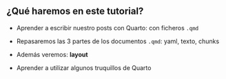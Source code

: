 ::: {.callout-tip  appearance="default" icon="false"}
## ¿Qué haremos en este tutorial?

- Aprender a escribir nuestro posts con Quarto: con ficheros `.qmd`

- Repasaremos las 3 partes de los documentos `.qmd`: yaml, texto, chunks

- Además veremos: **layout**

- Aprender a utilizar algunos truquillos de Quarto
:::